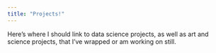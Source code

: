 ```yaml
---
title: "Projects!"
---
```


Here's where I should link to data science projects, as well as art and science projects, that I've wrapped or am working on still.